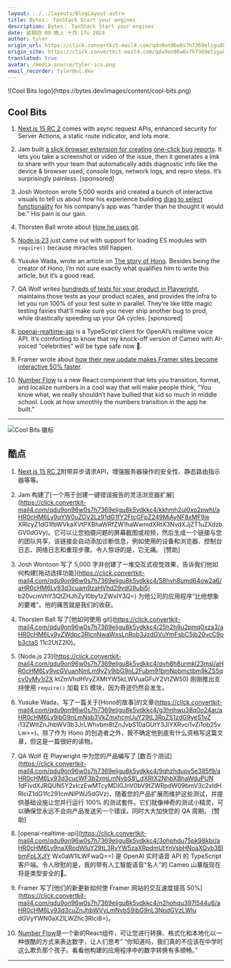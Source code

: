 ```yaml
---
layout: ../../layouts/BlogLayout.astro
title: Bytes： TanStack Start your engines
description: Bytes： TanStack Start your engines
date: 星期四 09 晚上 十月 17o 2024
author: tyler
origin_url: https://click.convertkit-mail4.com/qdu9on96w0s7h7369eligu8k5vdkkc4/reh8h9u0l6ovp2a2/aHR0cHM6Ly9ieXRlcy5kZXYvYXJjaGl2ZXMvMzMy
origin_site: https://click.convertkit-mail4.com/qdu9on96w0s7h7369eligu8k5vdkkc4/reh8h9u0l6ovp2a2/aHR0cHM6Ly9ieXRlcy5kZXYvYXJjaGl2ZXMvMzMy
translated: true
avatar: /media-source/tyler-ico.png
email_recorder: tyler@ui.dev
---
```



<Reference client:only="react" title="Bytes： TanStack Start your engines" url="https://click.convertkit-mail4.com/qdu9on96w0s7h7369eligu8k5vdkkc4/reh8h9u0l6ovp2a2/aHR0cHM6Ly9ieXRlcy5kZXYvYXJjaGl2ZXMvMzMy" />

<Detail client:only="react">
	![Cool Bits logo](https://bytes.dev/images/content/cool-bits.png)

## Cool Bits

1.  [Next.js 15 RC 2](https://click.convertkit-mail4.com/qdu9on96w0s7h7369eligu8k5vdkkc4/x0hph3uwvq4dmkb5/aHR0cHM6Ly9uZXh0anMub3JnL2Jsb2cvbmV4dC0xNS1yYzI=) comes with async request APIs, enhanced security for Server Actions, a static route indicator, and lots more.
    
2.  Jam built [a slick browser extension for creating one-click bug reports](https://click.convertkit-mail4.com/qdu9on96w0s7h7369eligu8k5vdkkc4/kkhmh2ul0xo2pwhl/aHR0cHM6Ly9qYW0uZGV2Lz91dG1fY2FtcGFpZ249MjAyNF8xMF9ieXRlcyZ1dG1fbWVkaXVtPXBhaWRfZW1haWwmdXRtX3NvdXJjZT1uZXdzbGV0dGVy). It lets you take a screenshot or video of the issue, then it generates a link to share with your team that automatically adds diagnostic info like the device & browser used, console logs, network logs, and repro steps. It’s surprisingly painless. \[sponsored\]
    
3.  Josh Wontoon wrote 5,000 words and created a bunch of interactive visuals to tell us about how his experience building [drag to select functionality](https://click.convertkit-mail4.com/qdu9on96w0s7h7369eligu8k5vdkkc4/58hvh8umd64ow2a6/aHR0cHM6Ly93d3cuam9zaHVhd29vdG9ubi5jb20vcmVhY3QtZHJhZy10by1zZWxlY3Q=) for his company’s app was “harder than he thought it would be.” His pain is our gain.
    
4.  Thorsten Ball wrote about [How he uses git](https://click.convertkit-mail4.com/qdu9on96w0s7h7369eligu8k5vdkkc4/25h2h9u2pmq0xza3/aHR0cHM6Ly9yZWdpc3RlcnNwaWxsLnRob3JzdGVuYmFsbC5jb20vcC9ob3ctaS11c2UtZ2l0).
    
5.  [Node.js 23](https://click.convertkit-mail4.com/qdu9on96w0s7h7369eligu8k5vdkkc4/qvh8h8urmkl23msl/aHR0cHM6Ly9vcGVuanNmLm9yZy9ibG9nL2Fubm91bmNpbmctbm9kZS5qcy0yMy1rZXktZmVhdHVyZXMtYW5kLWVuaGFuY2VtZW50) just came out with support for loading ES modules with `require()` because miracles still happen.
    
6.  Yusuke Wada, wrote an article on [The story of Hono](https://click.convertkit-mail4.com/qdu9on96w0s7h7369eligu8k5vdkkc4/g3hnhwu38q0o24ar/aHR0cHM6Ly9ibG9nLmNsb3VkZmxhcmUuY29tL3RoZS1zdG9yeS1vZi13ZWItZnJhbWV3b3JrLWhvbm8tZnJvbS10aGUtY3JlYXRvci1vZi1ob25vLw==). Besides being the creator of Hono, I’m not sure exactly what qualifies him to write this article, but it’s a good read.
    
7.  QA Wolf writes [hundreds of tests for your product in Playwright](https://click.convertkit-mail4.com/qdu9on96w0s7h7369eligu8k5vdkkc4/9qhzhdupv5e385f9/aHR0cHM6Ly93d3cucWF3b2xmLmNvbS8_dXRtX2NhbXBhaWduPUN1dFlvdXJRQUN5Y2xlczEwMTcyMDI0JnV0bV9tZWRpdW09bmV3c2xldHRlciZ1dG1fc291cmNlPWJ5dGVz), maintains those tests as your product scales, and provides the infra to let you run 100% of your test suite in parallel. They’re like little magic testing fairies that’ll make sure you never ship another bug to prod, while drastically speeding up your QA cycles. \[sponsored\]
    
8.  [openai-realtime-api](https://click.convertkit-mail4.com/qdu9on96w0s7h7369eligu8k5vdkkc4/3ohphdu75pk98kbr/aHR0cHM6Ly9naXRodWIuY29tL3RyYW5zaXRpdmUtYnVsbHNoaXQvb3BlbmFpLXJlYWx0aW1lLWFwaQ==) is a TypeScript client for OpenAI’s realtime voice API. It’s comforting to know that my knock-off version of Cameo with AI-voiced “celebrities” will be type safe now 🙏.
    
9.  Framer wrote about [how their new update makes Framer sites become interactive 50% faster](https://click.convertkit-mail4.com/qdu9on96w0s7h7369eligu8k5vdkkc4/n2hohqu397l544u6/aHR0cHM6Ly93d3cuZnJhbWVyLmNvbS9ibG9nL3NpdGVzLWludGVyYWN0aXZlLWZhc3Rlci8=).
    
10.  [Number Flow](https://click.convertkit-mail4.com/qdu9on96w0s7h7369eligu8k5vdkkc4/48hvh7urdx7q3oix/aHR0cHM6Ly9naXRodWIuY29tL2JhcnZpYW4vbnVtYmVyLWZsb3c=) is a new React component that lets you transition, format, and localize numbers in a cool way that will make people think, “You know what, we really shouldn’t have bullied that kid so much in middle school. Look at how smoothly the numbers transition in the app he built.”
    

* * *


</Detail>

![Cool Bits 徽标](https://bytes.dev/images/content/cool-bits.png)

## 酷点

1. [Next.js 15 RC 2](https://click.convertkit-mail4.com/qdu9on96w0s7h7369eligu8k5vdkkc4/x0hph3uwvq4dmkb5/aHR0cHM6Ly9uZXh0anMub3JnL2Jsb2cvbmV4dC0xNS1yYzI=)附带异步请求API，增强服务器操作的安全性、静态路由指示器等等。

2. Jam 构建了\[一个用于创建一键错误报告的灵活浏览器扩展]\(https://click.convertkit-mail4.com/qdu9on96w0s7h7369eligu8k5vdkkc4/kkhmh2ul0xo2pwhl/aHR0cHM6Ly9qYW0uZGV2Lz91dG1fY2FtcGFpZ249MjAyNF8xMF9ie XRlcyZ1dG1fbWVkaXVtPXBhaWRfZW1haWwmdXRtX3NvdXJjZT1uZXdzbGV0dGVy)。它可以让您拍摄问题的屏幕截图或视频，然后生成一个链接与您的团队共享，该链接会自动添加诊断信息，例如使用的设备和浏览器、控制台日志、网络日志和重现步骤。令人惊讶的是，它无痛。 \[赞助]

3. Josh Wontoon 写了 5,000 字并创建了一堆交互式视觉效果，告诉我们他如何构建\[拖动选择功能]\(https://click.convertkit-mail4.com/qdu9on96w0s7h7369eligu8k5vdkkc4/58hvh8umd64ow2a6/aHR0cHM6Ly93d3cuam9zaHVhd29vdG9ubi5j b20vcmVhY3QtZHJhZy10by1zZWxlY3Q=) 为他公司的应用程序“比他想象的要难”。他的痛苦就是我们的收获。

4. Thorsten Ball 写了\[他如何使用 git]\(https://click.convertkit-mail4.com/qdu9on96w0s7h7369eligu8k5vdkkc4/25h2h9u2pmq0xza3/aHR0cHM6Ly9yZWdpc3RlcnNwaWxsLnRob3JzdGVuYmFsbC5jb20vcC9ob3ctaS 11c2UtZ2l0)。

5. \[Node.js 23]\(https://click.convertkit-mail4.com/qdu9on96w0s7h7369eligu8k5vdkkc4/qvh8h8urmkl23msl/aHR0cHM6Ly9vcGVuanNmLm9yZy9ibG9nL2Fubm91bmNpbmctbm9kZS5qcy0yMy1rZX ktZmVhdHVyZXMtYW5kLWVuaGFuY2VtZW50) 刚刚推出支持使用 `require()` 加载 ES 模块，因为奇迹仍然会发生。

6. Yusuke Wada，写了一篇关于\[Hono的故事]的文章(https://click.convertkit-mail4.com/qdu9on96w0s7h7369eligu8k5vdkkc4/g3hnhwu38q0o24ar/aHR0cHM6Ly9ibG9nLmNsb3VkZmxhcmUuY29tL3RoZS1zdG9yeS1vZ i13ZWItZnJhbWV3b3JrLWhvbm8tZnJvbS10aGUtY3JlYXRvci1vZi1ob25vLw==)。除了作为 Hono 的创造者之外，我不确定他到底有什么资格写这篇文章，但这是一篇很好的读物。

7. QA Wolf 在 Playwright 中为您的产品编写了 \[数百个测试]\(https://click.convertkit-mail4.com/qdu9on96w0s7h7369eligu8k5vdkkc4/9qhzhdupv5e385f9/aHR0cHM6Ly93d3cucWF3b2xmLmNvbS8\_dXRtX2NhbXBhaWduPUN 1dFlvdXJRQUN5Y2xlczEwMTcyMDI0JnV0bV9tZWRpdW09bmV3c2xldHRlciZ1dG1fc291cmNlPWJ5dGVz)，随着您的产品扩展而维护这些测试，并提供基础设施让您并行运行 100% 的测试套件。它们就像神奇的测试小精灵，可以确保您永远不会向产品发送另一个错误，同时大大加快您的 QA 周期。 \[赞助]

8. \[openai-realtime-api]\(https://click.convertkit-mail4.com/qdu9on96w0s7h7369eligu8k5vdkkc4/3ohphdu75pk98kbr/aHR0cHM6Ly9naXRodWIuY29tL3RyYW5zaXRpdmUtYnVsbHNoaXQvb3BlbmFpLXJlY Wx0aW1lLWFwaQ==) 是 OpenAI 实时语音 API 的 TypeScript 客户端。令人欣慰的是，我的带有人工智能语音“名人”的 Cameo 山寨版现在将是类型安全的🙏。

9. Framer 写了\[他们的新更新如何使 Framer 网站的交互速度提高 50%]\(https://click.convertkit-mail4.com/qdu9on96w0s7h7369eligu8k5vdkkc4/n2hohqu397l544u6/aHR0cHM6Ly93d3cuZnJhbWVyLmNvbS9ibG9nL3NpdGVzLWlu dGVyYWN0aXZlLWZhc3Rlci8=)。

10. [Number Flow](https://click.convertkit-mail4.com/qdu9on96w0s7h7369eligu8k5vdkkc4/48hvh7urdx7q3oix/aHR0cHM6Ly9naXRodWIuY29tL2JhcnZpYW4vbnVtYmVyLWZsb3c=)是一个新的React组件，可让您进行转换、格式化和本地化以一种很酷的方式来表达数字，让人们思考” “你知道吗，我们真的不应该在中学时这么欺负那个孩子。看看他构建的应用程序中的数字转换有多顺畅。”

***


